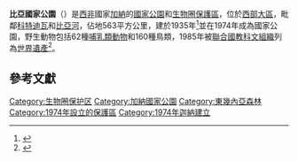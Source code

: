 {{NoteTA
|G1=Country
}}
{{Infobox protected area
| name           = 比亞國家公園
| map            = Ghana
| relief = 1
| coords_ref     = 
| display        = 
| location       = {{flag|Ghana}}[[西部大區_(加納)|西部大區]]
| nearest_city   = [[塞康第─塔科拉迪|塞康第─塔科拉迪]]
| area           = 563平方公里
| established    = 1974年
| governing_body = 
}}

'''比亞國家公園'''（{{lang-en|Bia National Park}}）是[[西非|西非]]國家[[加納|加納]]的[[國家公園|國家公園]]和[[生物圈保護區|生物圈保護區]]，位於[[西部大區_(加納)|西部大區]]，毗鄰[[科特迪瓦|科特迪瓦]]和[[比亞河_(加納)|比亞河]]，佔地563平方公里，建於1935年<ref>{{cite web|url=http://gh.chm-cbd.net/biodiversity/nationalparks.htm|title=National Parks in Ghana|work=chm-cbd.net|publisher=Ghanaian Clearing-House Mechanism|accessdate=2 January 2010|deadurl=yes|archiveurl=https://www.webcitation.org/68tEo0nBD?url=http://gh.chm-cbd.net/biodiversity/nationalparks.htm|archivedate=2012年7月3日}}</ref>並在1974年成為國家公園，野生動物包括62種[[哺乳類動物|哺乳類動物]]和160種鳥類，1985年被[[聯合國教科文組織|聯合國教科文組織]]列為[[世界遺產|世界遺產]]<ref name= "Boyle-Boontawee p. 247">{{harvnb|Boyle|Boontawee|1995| p=247}}</ref>。

==參考文獻==
{{reflist}}

{{DEFAULTSORT:Bia}}
[[Category:生物圈保护区|Category:生物圈保护区]]
[[Category:加納國家公園|Category:加納國家公園]]
[[Category:東幾內亞森林|Category:東幾內亞森林]]
[[Category:1974年設立的保護區|Category:1974年設立的保護區]]
[[Category:1974年迦納建立|Category:1974年迦納建立]]

{{Ghana-geo-stub}}